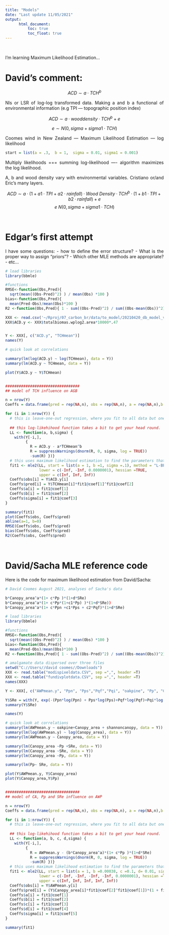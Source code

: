 ```yaml
---
title: "Models"
date: "Last update 11/05/2021"
output: 
      html_document:
          toc: true
          toc_float: true
---
```


<style>
body {
text-align: justify}
</style>

<br>

I'm learning Maximum Likelihood Estimation...


# David's comment:

$$ACD \sim  a· TCH^b$$

Nls or  LSR of log-log transformed data. 
Making a and b a functional of environmental information (e.g TPI — topographic position index)  


$$ACD \sim  a · wood density · TCH^b  + e $$

$$e \sim N(0,sigma + sigma1·TCH)$$

Coomes wind in New Zealand —  Maximum Likelihood Estimation — log likelihood 
```r
start = list(a = .3,  b = 1,  sigma = 0.01, sigma1 = 0.001)
```

Multiply likelihoods === summing log-likelihood —- algorithm maximizes the log likelihood.

A, b and wood density vary with environmental variables.  Cristiano or/and  Eric’s many layers.

$$ACD \sim  a·(1+a1·TPI + a2·rainfall) · Wood\ Density · TCH^b·(1+ b1·TPI + b2·rainfall)  + e$$ 
$$e ~ N(0,sigma + sigma1·TCH)$$

<br>



# Edgar's first attempt

I have some questions: 
- how to define the error structure? 
- What is the proper way to assign "priors"?
- Which other MLE methods are appropriate?
- etc...

```r
# load libraries
library(bbmle)

#functions
RMSE<-function(Obs,Pred){
  sqrt(mean((Obs-Pred)^2) ) / mean(Obs) *100 }
bias<-function(Obs,Pred){
  mean(Pred-Obs)/mean(Obs)*100 }
R2 <-function(Obs,Pred){ 1 - sum((Obs-Pred)^2) / sum((Obs-mean(Obs))^2) }

XXX <- read.csv('~/Rproj/07_carbon_br/data/to_model/20210420_db_model_v1.csv')
XXX$ACD.y <- XXX$totalbiomas.wplog2.area*10000*.47


Y <- XXX[, c("ACD.y", "TCHmean")]
names(Y)

# quick look at correlations

summary(lm(log(ACD.y) ~ log(TCHmean), data = Y))
summary(lm(ACD.y ~ TCHmean, data = Y))

plot(Y$ACD.y ~ Y$TCHmean)


#################################
## model of TCH influence on AGB

n = nrow(Y)
Coeffs = data.frame(pred = rep(NA,n), obs = rep(NA,n), a = rep(NA,n),b = rep(NA,n), sigma = rep(NA,n), sigma1 = rep(NA,n) )

for (i in 1:nrow(Y)) {
  # this is leave-one-out regression, where you fit to all data but one and then predict that point to get R2 of observed vs predicted
  
  ## this log-likehihood function takes a bit to get your head round.
  LL <- function(a, b,sigma) {
    with(Y[-i,],
         {
           R = ACD.y - a*TCHmean^b
           R = suppressWarnings(dnorm(R, 0, sigma, log = TRUE))
           -sum(R) })}
  # this uses maximum likelihood estimation to find the parameters that minimise log likehood = maximise likelihood
  fit1 <- mle2(LL, start = list(a = 1, b =1, sigma =.1), method = "L-BFGS-B",
               lower = c(-Inf, -Inf, 0.0000001), hessian =TRUE,
               upper = c(Inf, Inf, Inf))
  Coeffs$obs[i] = Y$ACD.y[i]
  Coeffs$pred[i] = Y$TCHmean[i]*fit1@coef[1]^fit1@coef[2]
  Coeffs$a[i] = fit1@coef[1]
  Coeffs$b[i] = fit1@coef[2]
  Coeffs$sigma[i] = fit1@coef[3]
}

summary(fit1)
plot(Coeffs$obs, Coeffs$pred)
abline(a=1, b=0)
RMSE(Coeffs$obs, Coeffs$pred)
bias(Coeffs$obs, Coeffs$pred)
R2(Coeffs$obs, Coeffs$pred)


```

<br>

# David/Sacha MLE reference code

Here is the code for maximum likelihood estimation from David/Sacha:

```r
# David Coomes August 2021, analyses of Sacha's data

b*Canopy_area^a*(1+ c*Pp )*(1+d*SRe)
b*Canopy_area^a*(1+ c*Pp*(1+c1*Pp) )*(1+d*SRe))
b*Canopy_area^a*(1+ c*Ppn +c1*Pps + c2*Pqf)*(1+d*SRe)

# load libraries
library(bbmle)

#functions
RMSE<-function(Obs,Pred){
  sqrt(mean((Obs-Pred)^2) ) / mean(Obs) *100 }
bias<-function(Obs,Pred){
  mean(Pred-Obs)/mean(Obs)*100 }
R2 <-function(Obs,Pred){ 1 - sum((Obs-Pred)^2) / sum((Obs-mean(Obs))^2) }

# amalgamate data dispersed over three files
setwd("C://Users//david coomes//Downloads")
XXX <- read.table("modispixeldata.CSV", sep =",", header =T)
XXX <- read.table("fundivplotdata.CSV", sep =",", header =T)
names(XXX)

Y <- XXX[, c("AWPmean.y", "Ppn", "Pps","Pqf","Pqi", "oakpine", "Pp", "Canopy_area", "AWPsens")]

Y$SRe = with(Y, exp(-(Ppn*log(Ppn) + Pps*log(Pps)+Pqf*log(Pqf)+Pqi*log(Pqi))))
summary(Y$SRe)

names(Y)

# quick look at correlations
summary(lm(AWPmean.y ~ oakpine+Canopy_area + shannoncanopy, data = Y))
summary(lm(log(AWPmean.y) ~ log(Canopy_area), data = Y))
summary(lm(AWPmean.y ~ Canopy_area, data = Y))

summary(lm(Canopy_area ~Pp +SRe, data = Y))
summary(lm(Canopy_area ~SRe, data = Y))
summary(lm(Canopy_area ~Pp, data = Y))

summary(lm(Pp~ SRe, data = Y))

plot(Y$AWPmean.y, Y$Canopy_area)
plot(Y$Canopy_area,Y$Pp)


#################################
## model of CA, Pp and SRe influence on AWP

n = nrow(Y)
Coeffs = data.frame(pred = rep(NA,n), obs = rep(NA,n), a = rep(NA,n),b = rep(NA,n), c = rep(NA,n), c1 = rep(NA,n), c2 = rep(NA,n), d = rep(NA,n), g = rep(NA,n), sigma = rep(NA,n), sigma1 = rep(NA,n) )

for (i in 1:nrow(Y)) {
  # this is leave-one-out regression, where you fit to all data but one and then predict that point to get R2 of observed vs predicted
  
  ## this log-likehihood function takes a bit to get your head round.
  LL <- function(a, b, c, d,sigma) {
    with(Y[-i,],
         {
           R = AWPmean.y - (b*Canopy_area^a)*(1+ c*Pp )*(1+d*SRe)
           R = suppressWarnings(dnorm(R, 0, sigma, log = TRUE))
           -sum(R) })}
  # this uses maximum likelihood estimation to find the parameters that minimise log likehood = maximise likelihood
  fit1 <- mle2(LL, start = list(a = 1, b =0.00038, c =0.1, d= 0.01, sigma =.17), method = "L-BFGS-B",
               lower = c(-Inf, -Inf, -Inf, -Inf, 0.0000001), hessian =TRUE,
               upper = c(Inf, Inf, Inf, Inf, Inf))
  Coeffs$obs[i] = Y$AWPmean.y[i]
  Coeffs$pred[i] = (Y$Canopy_area[i]*fit1@coef[2]^fit1@coef[1])*(1 + fit1@coef[3]*Y$Pp[i])*(1 + fit1@coef[3]*Y$Pp[i])*(1+fit1@coef[4]*(Y$SRe))
  Coeffs$a[i] = fit1@coef[1]
  Coeffs$b[i] = fit1@coef[2]
  Coeffs$c[i] = fit1@coef[3]
  Coeffs$d[i] = fit1@coef[4]
  Coeffs$sigma[i] = fit1@coef[5]
}

summary(fit1)

```


